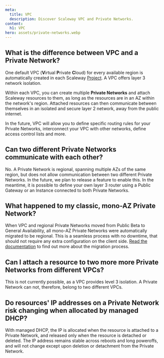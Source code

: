 ```yaml
---
meta:
  title: VPC 
  description: Discover Scaleway VPC and Private Networks. 
content:
  h1: VPC 
hero: assets/private-networks.webp
---
```


<Concept opened>

## What is the difference between VPC and a Private Network?

One default VPC (**V**irtual **P**rivate **C**loud) for every available region is automatically created in each Scaleway [Project](/console/project/concepts/#project). A VPC offers layer 3 network isolation.

Within each VPC, you can create multiple **Private Networks** and attach Scaleway resources to them, as long as the resources are in an AZ within the network's region. Attached resources can then communicate between themselves in an isolated and secure layer 2 network, away from the public internet.

In the future, VPC will allow you to define specific routing rules for your Private Networks, interconnect your VPC with other networks, define access control lists and more.

</Concept>

<Concept>

## Can two different Private Networks communicate with each other?

No. A Private Network is regional, spanning multiple AZs of the same region, but does not allow communication between two different Private Networks. In the future, we plan to release a feature to enable this. In the meantime, it is possible to define your own layer 3 router using a Public Gateway or an Instance connected to both Private Networks.

</Concept>

<Concept>

## What happened to my classic, mono-AZ Private Network?
When VPC and regional Private Networks moved from Public Beta to General Availability, all mono-AZ Private Networks were automatically migrated to be regional. This is a seamless process with no downtime, that should not require any extra configuration on the client side. [Read the documentation](/network/vpc/reference-content/vpc-migration/) to find out more about the migration process.

</Concept>

<Concept>

## Can I attach a resource to two more more Private Networks from different VPCs?
This is not currently possible, as a VPC provides level 3 isolation. A Private Network can not, therefore, belong to two different VPCs.

</Concept>

<Concept>

## Do resources' IP addresses on a Private Network risk changing when allocated by managed DHCP?

With managed DHCP, the IP is allocated when the resource is attached to a Private Network, and released only when the resource is detached or deleted. The IP address remains stable across reboots and long poweroffs, and will not change except upon deletion or detachment from the Private Network.

</Concept>